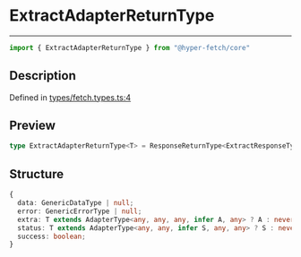

# ExtractAdapterReturnType

<div class="api-docs__separator" data-reactroot="">

---

</div><div class="api-docs__import" data-reactroot="">

```ts
import { ExtractAdapterReturnType } from "@hyper-fetch/core"
```

</div><div class="api-docs__section">

## Description

</div><div class="api-docs__description"><span class="api-docs__do-not-parse">



</span></div><p class="api-docs__definition">

Defined in [types/fetch.types.ts:4](https://github.com/BetterTyped/hyper-fetch/blob/c3e2c45/packages/core/src/types/fetch.types.ts#L4)

</p><div class="api-docs__section">

## Preview

</div><div class="api-docs__preview type single">

```ts
type ExtractAdapterReturnType<T> = ResponseReturnType<ExtractResponseType<T>, ExtractErrorType<T>, ExtractAdapterType<T>>;
```

</div><div class="api-docs__section">

## Structure

</div><div class="api-docs__returns">

```ts
{
  data: GenericDataType | null;
  error: GenericErrorType | null;
  extra: T extends AdapterType<any, any, any, infer A, any> ? A : never | null;
  status: T extends AdapterType<any, any, infer S, any, any> ? S : never | null;
  success: boolean;
}
```

</div>